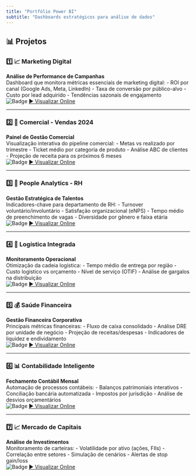 ```yaml
---
title: "Portfólio Power BI"
subtitle: "Dashboards estratégicos para análise de dados"
---
```


## 📊 Projetos

### 1️⃣ 📈 Marketing Digital
**Análise de Performance de Campanhas**  
Dashboard que monitora métricas essenciais de marketing digital:
- ROI por canal (Google Ads, Meta, LinkedIn)
- Taxa de conversão por público-alvo
- Custo por lead adquirido
- Tendências sazonais de engajamento  
![Badge](https://img.shields.io/badge/STATUS-EM_BREVE-orange) 
[▶️ Visualizar Online]()

---

### 2️⃣ 💼 Comercial - Vendas 2024
**Painel de Gestão Comercial**  
Visualização interativa do pipeline comercial:
- Metas vs realizado por trimestre
- Ticket médio por categoria de produto
- Análise ABC de clientes
- Projeção de receita para os próximos 6 meses  
![Badge](https://img.shields.io/badge/STATUS-EM_BREVE-orange) 
[▶️ Visualizar Online]()  

---

### 3️⃣ 👥 People Analytics - RH
**Gestão Estratégica de Talentos**  
Indicadores-chave para departamento de RH:
- Turnover voluntário/involuntário
- Satisfação organizacional (eNPS)
- Tempo médio de preenchimento de vagas
- Diversidade por gênero e faixa etária  
![Badge](https://img.shields.io/badge/STATUS-EM_BREVE-orange) 
[▶️ Visualizar Online]()

---

### 4️⃣ 🚚 Logística Integrada
**Monitoramento Operacional**  
Otimização da cadeia logística:
- Tempo médio de entrega por região
- Custo logístico vs orçamento
- Nível de serviço (OTIF)
- Análise de gargalos na distribuição  
![Badge](https://img.shields.io/badge/STATUS-EM_BREVE-orange)
[▶️ Visualizar Online]()

---

### 5️⃣ 💰 Saúde Financeira
**Gestão Financeira Corporativa**  
Principais métricas financeiras:
- Fluxo de caixa consolidado
- Análise DRE por unidade de negócio
- Projeção de receitas/despesas
- Indicadores de liquidez e endividamento  
![Badge](https://img.shields.io/badge/STATUS-EM_BREVE-orange) 
[▶️ Visualizar Online]()

---

### 6️⃣ 📊 Contabilidade Inteligente
**Fechamento Contábil Mensal**  
Automação de processos contábeis:
- Balanços patrimoniais interativos
- Conciliação bancária automatizada
- Impostos por jurisdição
- Análise de desvios orçamentários  
![Badge](https://img.shields.io/badge/STATUS-EM_BREVE-orange) 
[▶️ Visualizar Online]()

---

### 7️⃣ 📈 Mercado de Capitais
**Análise de Investimentos**  
Monitoramento de carteiras:
- Volatilidade por ativo (ações, FIIs)
- Correlação entre setores
- Simulação de cenários
- Alertas de stop gain/loss  
![Badge](https://img.shields.io/badge/STATUS-EM_BREVE-orange) 
[▶️ Visualizar Online]()

